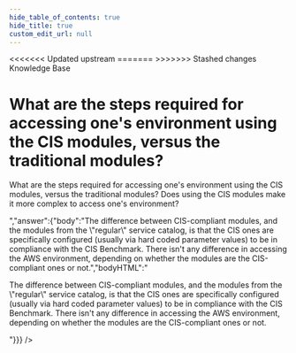 ```yaml
---
hide_table_of_contents: true
hide_title: true
custom_edit_url: null
---
```



<head>
<<<<<<< Updated upstream
  <link rel="canonical" href="https://github.com/tnn-gruntwork-io/knowledge-base/discussions/141" />
=======
  <link rel="canonical" href="https://github.com/tnn-gruntwork-io/knowledge-base/discussions/141" />
>>>>>>> Stashed changes
</head>

<CenterLayout>
<span className="searchCategory">Knowledge Base</span>
<h1>What are the steps required for accessing one&apos;s environment using the CIS modules, versus the traditional modules?</h1>
<GitHub discussion={{"id":"D_kwDOF8slf84AOhLA","number":141,"author":{"login":"marijakstrazdas"},"title":"What are the steps required for accessing one's environment using the CIS modules, versus the traditional modules?","body":"What are the steps required for accessing one's environment using the CIS modules, versus the traditional modules? Does using the CIS modules make it more complex to access one's environment?","bodyHTML":"<p dir=\"auto\">What are the steps required for accessing one's environment using the CIS modules, versus the traditional modules? Does using the CIS modules make it more complex to access one's environment?</p>","answer":{"body":"The difference between CIS-compliant modules, and the modules from the \"regular\" service catalog, is that the CIS ones are specifically configured (usually via hard coded parameter values) to be in compliance with the CIS Benchmark. There isn't any difference in accessing the AWS environment, depending on whether the modules are the CIS-compliant ones or not.","bodyHTML":"<p dir=\"auto\">The difference between CIS-compliant modules, and the modules from the \"regular\" service catalog, is that the CIS ones are specifically configured (usually via hard coded parameter values) to be in compliance with the CIS Benchmark. There isn't any difference in accessing the AWS environment, depending on whether the modules are the CIS-compliant ones or not.</p>"}}} />

</CenterLayout>
  

<!-- ##DOCS-SOURCER-START
{
  "sourcePlugin": "github-discussions",
  "hash": "d6f64bb1101b227f2859ffbec18e781c"
}
##DOCS-SOURCER-END -->
